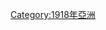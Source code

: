 {{commonscat|1918 in Russia}}
{{Year in country category|1|9|1|8|俄羅斯|歐洲||}}

[[Category:1918年亞洲|Category:1918年亞洲]]